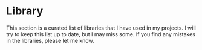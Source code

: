 # Library

This section is a curated list of libraries that I have used in my projects. I will try to keep this list up to date, but I may miss some. If you find any mistakes in the libraries, please let me know.


<div className="grid grid-cols-1  mt-4 sm:grid-cols-2 md:grid-cols-3 lg:grid-cols-4">
  <div>
    <Card
      link="https://yafialhakimblog.vercel.app/library/pwa"
      title="NextJS PWA"
      description="A NextJS PWA plugin to add PWA support"
      tag="Library"
    />
  </div>
  <div>
    <Card
      link="https://yafialhakimblog.vercel.app/library/sonner"
      title="Sonner"
      description="Toast alternative for React/NextJS"
      tag="Library"
    />
  </div>
</div>
